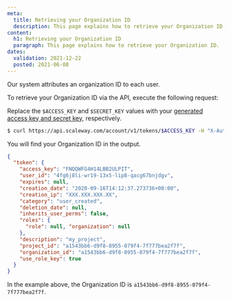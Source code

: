 ```yaml
---
meta:
  title: Retrieving your Organization ID
  description: This page explains how to retrieve your Organization ID.
content:
  h1: Retrieving your Organization ID
  paragraph: This page explains how to retrieve your Organization ID.
dates:
  validation: 2021-12-22
  posted: 2021-06-08
---
```


Our system attributes an organization ID to each user. 

To retrieve your Organization ID via the API, execute the following request:

<Message type="note">

  Replace the `$ACCESS_KEY` and `$SECRET_KEY` values with your [generated access key and secret key](/console/my-project/how-to/generate-api-key), respectively.

</Message>

```sh 
$ curl https://api.scaleway.com/account/v1/tokens/$ACCESS_KEY -H "X-Auth-Token: $SECRET_KEY"
```
You will find your Organization ID in the output. 
```json
{
  "token": {
    "access_key": "FNQQWFG4H14LBB2ULPIT", 
    "user_id": "4fg6j8li-wr19-13x5-lip8-qacg67bnjdgv", 
    "expires": null, 
    "creation_date": "2020-09-16T14:12:37.273736+00:00", 
    "creation_ip": "XXX.XXX.XXX.XX", 
    "category": "user_created", 
    "deletion_date": null, 
    "inherits_user_perms": false, 
    "roles": {
      "role": null, "organization": null
    }, 
    "description": "my_project", 
    "project_id": "a1543bb6-d9f8-8955-079f4-7f777bea2f7f", 
    "organization_id": "a1543bb6-d9f8-8955-079f4-7f777bea2f7f",
    "use_role_key": true
  }
}
```
In the example above, the Organization ID is `a1543bb6-d9f8-8955-079f4-7f777bea2f7f`.
